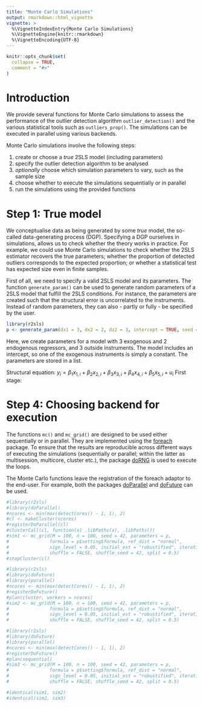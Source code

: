 ```yaml
---
title: "Monte Carlo Simulations"
output: rmarkdown::html_vignette
vignette: >
  %\VignetteIndexEntry{Monte Carlo Simulations}
  %\VignetteEngine{knitr::rmarkdown}
  %\VignetteEncoding{UTF-8}
---
```


```r
knitr::opts_chunk$set(
  collapse = TRUE,
  comment = "#>"
)
```

# Introduction
We provide several functions for Monte Carlo simulations to assess the 
performance of the outlier detection algorithm `outlier_detection()` and the 
various statistical tools such as `outliers_prop()`. The simulations can be
executed in parallel using various backends.

Monte Carlo simulations involve the following steps:

1. create or choose a *true* 2SLS model (including parameters)
2. specify the outlier detection algorithm to be analysed
3. *optionally* choose which simulation parameters to vary, such as the sample
size
4. choose whether to execute the simulations sequentially or in parallel
5. run the simulations using the provided functions

# Step 1: True model
We conceptualise data as being generated by some *true* model, the so-called
data-generating process (DGP). Specifying a DGP ourselves in simulations, allows
us to check whether the theory works in practice. For example, we could use
Monte Carlo simulations to check whether the 2SLS estimator recovers the true
parameters; whether the proportion of detected outliers corresponds to the 
expected proportion; or whether a statistical test has expected size even in
finite samples.

First of all, we need to specify a valid 2SLS model and its parameters. The
function `generate_param()` can be used to generate random parameters of a 2SLS
model that fulfill the 2SLS conditions. For instance, the parameters are created
such that the structural error is uncorrelated to the instruments. Instead of 
random parameters, they can also - partly or fully - be specified by the user.

```r
library(r2sls)
p <- generate_param(dx1 = 3, dx2 = 2, dz2 = 3, intercept = TRUE, seed = 42)
```

Here, we create parameters for a model with 3 exogenous and 2 endogenous 
regressors, and 3 outside instruments. The model includes an intercept, so one
of the exogenous instruments is simply a constant. The parameters are stored in
a list.

Structural equation: $y_{i} = \beta_{1} x_{1,i} + \beta_{2} x_{2,i} + \beta_{3} x_{3,i} + \beta_{4} x_{4,i} + \beta_{5} x_{5,i} + u_{i}$
First stage:

# Step 4: Choosing backend for execution
The functions `mc()` and `mc_grid()` are designed to be used either sequentially
or in parallel. They are implemented using the 
[foreach](https://cran.r-project.org/web/packages/foreach/index.html) package.
To ensure that the results are reproducible across different ways of executing 
the simulations (sequentially or parallel; within the latter as multisession, 
multicore, cluster etc.), the package 
[doRNG](https://cran.r-project.org/web/packages/doRNG/index.html) is used to
execute the loops.

The Monte Carlo functions leave the registration of the foreach adaptor to the
end-user. For example, both the packages 
[doParallel](https://cran.r-project.org/web/packages/doParallel/index.html) and
[doFuture](https://cran.r-project.org/web/packages/doFuture/index.html) can be
used.

```r
#library(r2sls)
#library(doParallel)
#ncores <- min(max(detectCores() - 1, 1), 2)
#cl <- makeCluster(ncores)
#registerDoParallel(cl)
#clusterCall(cl, function(x) .libPaths(x), .libPaths())
#sim1 <- mc_grid(M = 100, n = 100, seed = 42, parameters = p, 
#               formula = p$setting$formula, ref_dist = "normal", 
#               sign_level = 0.05, initial_est = "robustified", iterations = 0,
#               shuffle = FALSE, shuffle_seed = 42, split = 0.5)
#stopCluster(cl)
```

```r
#library(r2sls)
#library(doFuture)
#library(parallel)
#ncores <- min(max(detectCores() - 1, 1), 2)
#registerDoFuture()
#plan(cluster, workers = ncores)
#sim2 <- mc_grid(M = 100, n = 100, seed = 42, parameters = p, 
#               formula = p$setting$formula, ref_dist = "normal", 
#               sign_level = 0.05, initial_est = "robustified", iterations = 0,
#               shuffle = FALSE, shuffle_seed = 42, split = 0.5)
```

```r
#library(r2sls)
#library(doFuture)
#library(parallel)
#ncores <- min(max(detectCores() - 1, 1), 2)
#registerDoFuture()
#plan(sequential)
#sim3 <- mc_grid(M = 100, n = 100, seed = 42, parameters = p, 
#               formula = p$setting$formula, ref_dist = "normal", 
#               sign_level = 0.05, initial_est = "robustified", iterations = 0,
#               shuffle = FALSE, shuffle_seed = 42, split = 0.5)
```

```r
#identical(sim1, sim2)
#identical(sim2, sim3)
```







